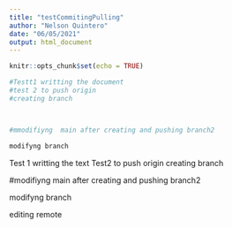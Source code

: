```yaml
---
title: "testCommitingPulling"
author: "Nelson Quintero"
date: "06/05/2021"
output: html_document
---
```


```r
knitr::opts_chunk$set(echo = TRUE)
```


```r
#Testt1 writting the document
#test 2 to push origin
#creating branch



#mmodifiyng  main after creating and pushing branch2

modifyng branch 

```

Test 1 writting the text
Test2  to push origin 
creating branch


#modifiyng  main after creating and pushing branch2

modifyng branch

editing remote

